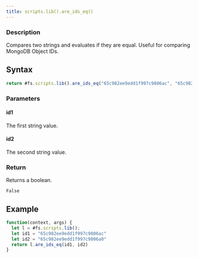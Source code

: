 ```yaml
---
title: scripts.lib().are_ids_eq()
---
```


### Description

Compares two strings and evaluates if they are equal. Useful for comparing MongoDB Object IDs.

## Syntax

```js
return #fs.scripts.lib().are_ids_eq("65c982ee9edd1f997c9806ac", "65c982ee9edd1f997c9806a0")
```

### Parameters

#### id1

The first string value.

#### id2

The second string value.

### Return

Returns a boolean.

```
False
```

## Example

```js
function(context, args) {
  let l = #fs.scripts.lib();
  let id1 = "65c982ee9edd1f997c9806ac"
  let id2 = "65c982ee9edd1f997c9806a0"
  return l.are_ids_eq(id1, id2)
}
```
